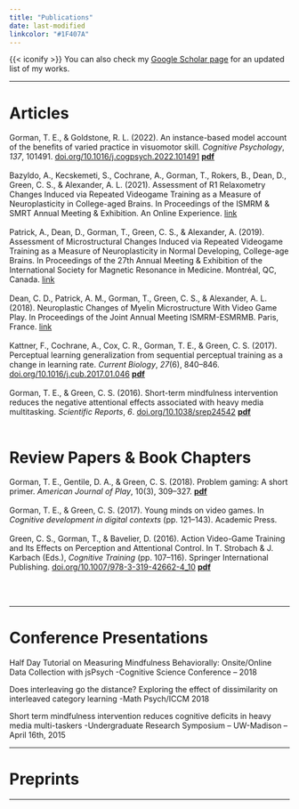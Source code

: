 ```yaml
---
title: "Publications"
date: last-modified
linkcolor: "#1F407A"
---
```


<style>
  /* This will change the color of all links on this page */
  .content a {
    color: #701112; /* Replace #FF5733 with your desired color */
  }

  /* Optionally, you can add more styles for different link states */
  .content a:hover {
    color: #701112; /* Color when hovering over the link */
  }

  .content a:visited {
    color: #701112; /* Color for visited links */
  }
</style>


{{< iconify <icon> >}}
You can also check my [<u>Google Scholar page</u>](https://scholar.google.com/citations?user=USMVPjEAAAAJ&hl=en){target="_blank"} for an updated list of my works. 

-----


# Articles


Gorman, T. E., & Goldstone, R. L. (2022). An instance-based model account of the benefits of varied practice in visuomotor skill. *Cognitive Psychology*, *137*, 101491. [doi.org/10.1016/j.cogpsych.2022.101491](https://doi.org/10.1016/j.cogpsych.2022.101491) [ <iconify-icon inline="" icon="fa6-solid:file-lines"></iconify-icon>  <u><B>pdf</u></B>](pdf/Gorman_Goldstone_2022_Instance-based_model_varied_practice.pdf){target="_blank"}
\
\
Bazyldo, A., Kecskemeti, S., Cochrane, A., Gorman, T., Rokers, B., Dean, D., Green, C. S., & Alexander, A. L. (2021). Assessment of R1 Relaxometry Changes Induced via Repeated Videogame Training as a Measure of Neuroplasticity in College-aged Brains. In Proceedings of the ISMRM & SMRT Annual Meeting & Exhibition. An Online Experience. [link](https://archive.ismrm.org/2021/1050.html)
\
\
Patrick, A., Dean, D., Gorman, T., Green, C. S., & Alexander, A. (2019). Assessment of Microstructural Changes Induced via Repeated Videogame Training as a Measure of Neuroplasticity in Normal Developing, College-age Brains. In Proceedings of the 27th Annual Meeting & Exhibition of the International Society for Magnetic Resonance in Medicine. Montréal, QC, Canada. [link](https://cds.ismrm.org/protected/19MProceedings/PDFfiles/3620.html)
\
\
Dean, C. D., Patrick, A. M., Gorman, T., Green, C. S., & Alexander, A. L. (2018). Neuroplastic Changes of Myelin Microstructure With Video Game Play. In Proceedings of the Joint Annual Meeting ISMRM-ESMRMB. Paris, France. [link](https://cds.ismrm.org/protected/18MProceedings/PDFfiles/0929.html)
\
\
Kattner, F., Cochrane, A., Cox, C. R., Gorman, T. E., & Green, C. S. (2017). Perceptual learning generalization from sequential perceptual training as a change in learning rate. *Current Biology*, *27*(6), 840–846. [doi.org/10.1016/j.cub.2017.01.046](https://doi.org/10.1016/j.cub.2017.01.046)
[ <iconify-icon inline="" icon="fa6-solid:file-lines"></iconify-icon> <u><B>pdf</u></B>](pdf/Kattner_2017 _Perceptual_learning_generalization_from_sequential.pdf){target="_blank"}
\
\
Gorman, T. E., & Green, C. S. (2016). Short-term mindfulness intervention reduces the negative attentional effects associated with heavy media multitasking. *Scientific Reports*, *6*. [doi.org/10.1038/srep24542](https://doi.org/10.1038/srep24542) 
[ <iconify-icon inline="" icon="fa6-solid:file-lines"></iconify-icon>  <u><B>pdf</u></B>](pdf/Gorman_Green_2016_Short-term_mindfulness_intervention_reduces_the_negative_attentional_effects.pdf){target="_blank"}
\
\


# Review Papers & Book Chapters

Gorman, T. E., Gentile, D. A., & Green, C. S. (2018). Problem gaming: A short primer. *American Journal of Play*, 10(3), 309–327. 
[<iconify-icon inline="" icon="fa6-solid:file-lines"></iconify-icon> <u><B>pdf</u></B>](pdf/Gorman et al_2018_Problem_gaming.pdf){target="_blank"}
\
\
Gorman, T. E., & Green, C. S. (2017). Young minds on video games. In *Cognitive development in digital contexts* (pp. 121–143). Academic Press. 
\
\
Green, C. S., Gorman, T., & Bavelier, D. (2016). Action Video-Game Training and Its Effects on Perception and Attentional Control. In T. Strobach & J. Karbach (Eds.), *Cognitive Training* (pp. 107–116). Springer International Publishing.  [doi.org/10.1007/978-3-319-42662-4_10](https://doi.org/10.1007/978-3-319-42662-4_10)
[ <iconify-icon inline="" icon="fa6-solid:file-lines"></iconify-icon>  <u><B>pdf</u></B>](pdf/AVG_CognitiveTraining_Green_Gorman_Bavelier.pdf){target="_blank"}

\
\

-----

# Conference Presentations

Half Day Tutorial on Measuring Mindfulness Behaviorally: Onsite/Online Data Collection with jsPsych 
-Cognitive Science Conference – 2018

Does interleaving go the distance? Exploring the effect of dissimilarity on interleaved category learning 
-Math Psych/ICCM 2018

Short term mindfulness intervention reduces cognitive deficits in heavy media multi-taskers
-Undergraduate Research Symposium – UW-Madison – April 16th, 2015

-----


# Preprints


-----
